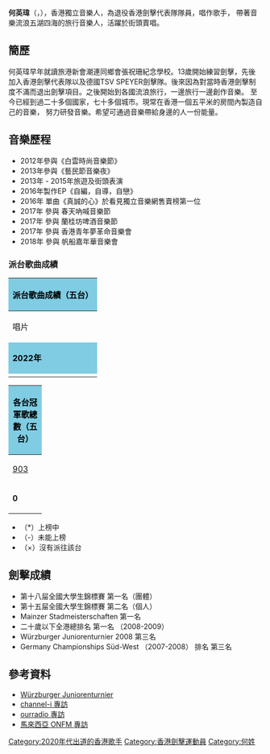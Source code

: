 {{藝人
| 姓名 = 何英瑋
| 類型 = 男歌手
| 圖片 =
| 圖片簡介 = 
| 圖片尺寸 = 
| 羅馬拼音 = Ho Ying Wai Ewan
| 英文名 = Ewan Ho
| 出生日期 = {{birth_date_and _age|1990|2|16}}
| 國籍 = {{CNHK}}
| 音樂類型 = [[粵語流行音樂|粵語流行]]、[[華語流行音樂|華語流行]]
| 職業 =獨立音樂人，劍擊運動員
| 相關團體 =
| 網站 =
}}

'''何英瑋'''（{{lang-en|Ewan Ho}}，{{bd|1990年|2月16日|catIdx=EH}}），香港獨立音樂人，為退役香港劍擊代表隊隊員，唱作歌手， 帶著音樂流浪五湖四海的旅行音樂人，活躍於街頭賣唱。

==簡歷==
何英瑋早年就讀旅港新會潮連同鄉會張祝珊紀念學校。13歲開始練習劍擊，先後加入香港劍擊代表隊以及德國TSV SPEYER劍擊隊。後來因為對當時香港劍擊制度不滿而退出劍擊項目。之後開始到各國流浪旅行，一邊旅行一邊創作音樂。 至今已經到過二十多個國家，七十多個城市。現常在香港一個五平米的房間內製造自己的音樂， 努力研發音樂。希望可通過音樂帶給身邊的人一份能量。

==音樂歷程==
*2012年參與《白雲時尚音樂節》
*2013年參與《藝民節音樂夜》
*2013年 - 2015年旅遊及街頭表演
*2016年製作EP《自編，自導，自戀》
*2016年 單曲《真誠的心》於看見獨立音樂網售賣榜第一位
*2017年 參與 春天吶喊音樂節
*2017年 參與 蘭桂坊啤酒音樂節
*2017年 參與 香港青年夢革命音樂會
*2018年 參與 帆船嘉年華音樂會

=== 派台歌曲成績 ===
{| class="wikitable" cellpadding="1"
|-
! style="background:#7FCCE3; color:black" colspan="8" |'''派台歌曲成績（五台）'''
|-
| width="160"| 唱片 || width="160"| 歌曲 || width="50"| [[903專業推介|903]] || width="50"| [[歷年中文歌曲龍虎榜冠軍歌曲|RTHK]] || width="50"| [[新城勁爆流行榜|997]] || width="50"| [[勁歌金榜|TVB]] ||width="50"| [[Chill_Club_推介榜|ViuTV]] ||colspan=2 width="240"| 備註
|-
! style="background:#7FCCE3; color:black" colspan="8" |  '''2022年'''
|-
|  || 隔離日記 || - || - || - || - || - || 首支派台作品
|}
{| class="wikitable" cellpadding="1"
|-
! style="background:#7FCCE3; color:black" colspan="8" | '''各台冠軍歌總數（五台）'''
|-
| width="50"| [[903專業推介|903]] || width="50"| [[歷年中文歌曲龍虎榜冠軍歌曲|RTHK]] || width="50"| [[新城勁爆流行榜|997]] || width="50"| [[勁歌金榜|TVB]] || width="50"| [[Chill_Club_推介榜|ViuTV]] || width="260"| 備註
|-
| '''0''' || '''0''' || '''0''' || '''0'''|| '''0''' || '''四台冠軍歌總數：0'''
|}
*（*）上榜中
*（-）未能上榜
*（×）沒有派往該台

== 劍擊成績==
*第十八屇全國大學生錦標賽 第一名（團體）
*第十五屇全國大學生錦標賽 第二名（個人）
*Mainzer Stadmeisterschaften 第一名
*二十歲以下全港總排名 第一名 （2008-2009）
*Würzburger Juniorenturnier 2008 第三名
*Germany Championships Süd-West （2007-2008） 排名 第三名

==參考資料==
*[http://download.fechten.org/dokumentation/turnier2015.pdf Würzburger Juniorenturnier] {{Wayback|url=http://download.fechten.org/dokumentation/turnier2015.pdf |date=20170116165407 }}
*[https://web.archive.org/web/20170116170716/http://channel-i.hk/portfolio/%E5%96%A7%E8%AD%81%E4%BD%9C%E6%A8%82-ep18-%E5%B0%88%E8%A8%AA%E4%BD%95%E8%8B%B1%E7%91%8B-ewan-ho-%E9%9F%B3%E6%A8%82%E6%97%85%E8%80%85/ channel-i 專訪]
*[http://www.ourradio.hk/index.php/2012-06-28-03-10-40/holidaytrip?start=42 ourradio 專訪] {{Wayback|url=http://www.ourradio.hk/index.php/2012-06-28-03-10-40/holidaytrip?start=42 |date=20170627162451 }}
*[http://www.onfm.me/ 馬來西亞 ONFM 專訪]{{Wayback|url=http://www.onfm.me/ |date=20150808063654 }}

[[Category:2020年代出道的香港歌手|Category:2020年代出道的香港歌手]]
[[Category:香港劍擊運動員|Category:香港劍擊運動員]]
[[Category:何姓|Category:何姓]]